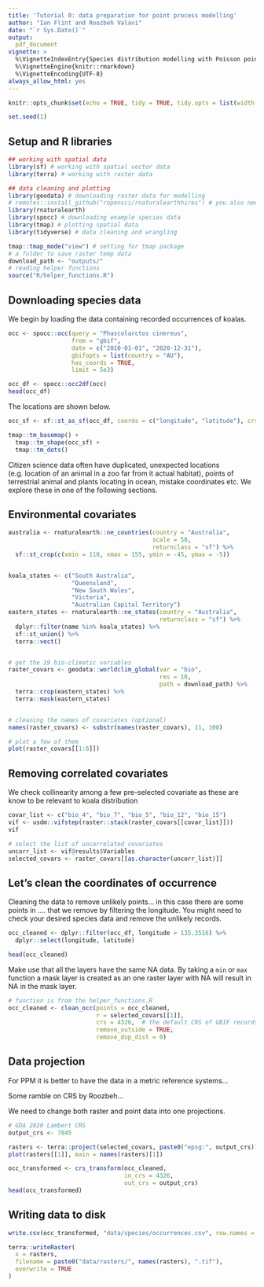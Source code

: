 ```yaml
---
title: 'Tutorial 0: data preparation for point process modelling'
author: "Ian Flint and Roozbeh Valavi"
date: "`r Sys.Date()`"
output: 
  pdf_document
vignette: >
  %\VignetteIndexEntry{Species distribution modelling with Poisson point processes}
  %\VignetteEngine{knitr::rmarkdown}
  %\VignetteEncoding{UTF-8}
always_allow_html: yes
---
```


```r
knitr::opts_chunk$set(echo = TRUE, tidy = TRUE, tidy.opts = list(width.cutoff = 80), fig.align="center", message = FALSE, warning = FALSE, fig.height = 5, fig.width = 5)

set.seed(1)
```



## Setup and R libraries

```r
## working with spatial data
library(sf) # working with spatial vector data
library(terra) # working with raster data

## data cleaning and plotting
library(geodata) # downloading raster data for modelling
# remotes::install_github("ropensci/rnaturalearthhires") # you also need this
library(rnaturalearth)
library(spocc) # downloading example species data
library(tmap) # plotting spatial data
library(tidyverse) # data cleaning and wrangling

```


```r
tmap::tmap_mode("view") # setting for tmap package
# a folder to save raster temp data
download_path <- "outputs/"
# reading helper functions
source("R/helper_functions.R")

```




## Downloading species data

We begin by loading the data containing recorded occurrences of koalas.

```r
occ <- spocc::occ(query = "Phascolarctos cinereus", 
                  from = "gbif",
                  date = c("2010-01-01", "2020-12-31"),
                  gbifopts = list(country = "AU"),
                  has_coords = TRUE, 
                  limit = 5e3)

occ_df <- spocc::occ2df(occ)
head(occ_df)

```




The locations are shown below.

```r
occ_sf <- sf::st_as_sf(occ_df, coords = c("longitude", "latitude"), crs = 4326)

tmap::tm_basemap() +
  tmap::tm_shape(occ_sf) + 
  tmap::tm_dots()

```

Citizen science data often have duplicated, unexpected locations (e.g. location of an animal in a zoo far from it actual habitat), points of terrestrial animal and plants locating in ocean, mistake coordinates etc. We explore these in one of the following sections.


## Environmental covariates

```r
australia <- rnaturalearth::ne_countries(country = "Australia",
                                         scale = 50,
                                         returnclass = "sf") %>% 
  sf::st_crop(c(xmin = 110, xmax = 155, ymin = -45, ymax = -5))


koala_states <- c("South Australia",
                  "Queensland", 
                  "New South Wales", 
                  "Victoria", 
                  "Australian Capital Territory")
eastern_states <- rnaturalearth::ne_states(country = "Australia",
                                           returnclass = "sf") %>% 
  dplyr::filter(name %in% koala_states) %>% 
  sf::st_union() %>% 
  terra::vect()


# get the 19 bio-climatic variables
raster_covars <- geodata::worldclim_global(var = "bio",
                                           res = 10,
                                           path = download_path) %>% 
  terra::crop(eastern_states) %>% 
  terra::mask(eastern_states)


# cleaning the names of covariates (optional)
names(raster_covars) <- substr(names(raster_covars), 11, 100)

# plot a few of them
plot(raster_covars[[1:6]])

```

## Removing correlated covariates



We check collinearity among a few pre-selected covariate as these are know to be relevant to koala distribution

```r
covar_list <- c("bio_4", "bio_7", "bio_5", "bio_12", "bio_15")
vif <- usdm::vifstep(raster::stack(raster_covars[[covar_list]]))
vif

```


```r
# select the list of uncorrelated covariates
uncorr_list <- vif@results$Variables
selected_covars <- raster_covars[[as.character(uncorr_list)]]

```



## Let's clean the coordinates of occurrence


Cleaning the data to remove unlikely points... in this case there are some points in .... that we remove by filtering the longitude. You might need to check your desired species data and remove the unlikely records.

```r
occ_cleaned <- dplyr::filter(occ_df, longitude > 135.3516) %>% 
  dplyr::select(longitude, latitude)

head(occ_cleaned)
```


Make use that all the layers have the same NA data. By taking a `min` or `max` function a mask layer is created as an one raster layer with NA will result in NA in the mask layer.


```r
# function is from the helper_functions.R
occ_cleaned <- clean_occ(points = occ_cleaned, 
                         r = selected_covars[[1]],
                         crs = 4326,  # the default CRS of GBIF records;
                         remove_outside = TRUE, 
                         remove_dup_dist = 0)

```




## Data projection

For PPM it is better to have the data in a metric reference systems...

Some ramble on CRS by Roozbeh...

We need to change both raster and point data into one projections.

```r
# GDA 2020 Lambert CRS
output_crs <- 7845

```


```r
rasters <- terra::project(selected_covars, paste0("epsg:", output_crs))
plot(rasters[[1]], main = names(rasters)[1])

```


```r
occ_transformed <- crs_transform(occ_cleaned, 
                                 in_crs = 4326, 
                                 out_crs = output_crs)
head(occ_transformed)

```


## Writing data to disk

```r
write.csv(occ_transformed, "data/species/occurrences.csv", row.names = FALSE)

```


```r
terra::writeRaster(
  x = rasters,
  filename = paste0("data/rasters/", names(rasters), ".tif"),
  overwrite = TRUE
)

```








